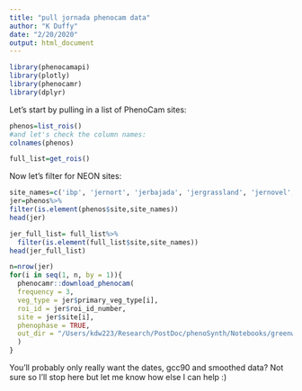 ```yaml
---
title: "pull jornada phenocam data"
author: "K Duffy"
date: "2/20/2020"
output: html_document
---
```



```r
library(phenocamapi)
library(plotly)
library(phenocamr)
library(dplyr)
```

Let's start by pulling in a list of PhenoCam sites:



```r
phenos=list_rois()
#and let's check the column names:
colnames(phenos)

full_list=get_rois()

```

Now let's filter for NEON sites:
```r
site_names=c('ibp', 'jernort', 'jerbajada', 'jergrassland', 'jernovel', 'jernwern', 'jersand', 'jershrubland', 'NEON.D14.JORN.DP1.00033', 'NEON.D14.JORN.DP1.00042')
jer=phenos%>%
filter(is.element(phenos$site,site_names))
head(jer)

jer_full_list= full_list%>%
  filter(is.element(full_list$site,site_names))
head(jer_full_list)
```

```r
n=nrow(jer)
for(i in seq(1, n, by = 1)){
  phenocamr::download_phenocam(
  frequency = 3,
  veg_type = jer$primary_veg_type[i],
  roi_id = jer$roi_id_number,
  site = jer$site[i],
  phenophase = TRUE,
  out_dir = "/Users/kdw223/Research/PostDoc/phenoSynth/Notebooks/greenwave_dacqre/phenocam_data"
  )
}
```

You'll probably only really want the dates, gcc90 and smoothed data?  Not sure so I'll stop here but let me know how else I can help :)